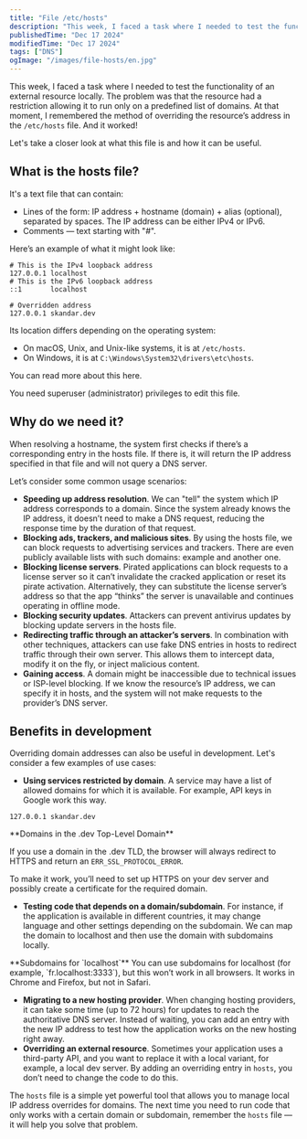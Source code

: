 ```yaml
---
title: "File /etc/hosts"
description: "This week, I faced a task where I needed to test the functionality of an external resource locally. The problem was that the resource had a restriction allowing it to run only on a predefined list of domains. At that moment, I remembered the method of overriding the resource’s address in the /etc/hosts file. And it worked!"
publishedTime: "Dec 17 2024"
modifiedTime: "Dec 17 2024"
tags: ["DNS"]
ogImage: "/images/file-hosts/en.jpg"
---
```


This week, I faced a task where I needed to test the functionality of an external resource locally. The problem was that the resource had a restriction allowing it to run only on a predefined list of domains. At that moment, I remembered the method of overriding the resource’s address in the `/etc/hosts` file. And it worked!

Let's take a closer look at what this file is and how it can be useful.

## What is the hosts file?

It's a text file that can contain:

- Lines of the form: IP address + hostname (domain) + alias (optional), separated by spaces. The IP address can be either IPv4 or IPv6.
- Comments — text starting with "#".

Here’s an example of what it might look like:

```plaintext
# This is the IPv4 loopback address
127.0.0.1 localhost
# This is the IPv6 loopback address
::1       localhost

# Overridden address
127.0.0.1 skandar.dev
```

Its location differs depending on the operating system:

- On macOS, Unix, and Unix-like systems, it is at `/etc/hosts`.
- On Windows, it is at `C:\​Windows\​System32\​drivers\​etc\​hosts`.

You can read more about this <Link href="https://en.wikipedia.org/wiki/Hosts_(file)#Location_in_the_file_system" external>here</Link>.

You need superuser (administrator) privileges to edit this file.

## Why do we need it?

When resolving a hostname, the system first checks if there’s a corresponding entry in the hosts file. If there is, it will return the IP address specified in that file and will not query a DNS server.

Let’s consider some common usage scenarios:

- **Speeding up address resolution**. We can "tell" the system which IP address corresponds to a domain. Since the system already knows the IP address, it doesn’t need to make a DNS request, reducing the response time by the duration of that request.
- **Blocking ads, trackers, and malicious sites**. By using the hosts file, we can block requests to advertising services and trackers. There are even publicly available lists with such domains: <Link href="https://raw.githubusercontent.com/StevenBlack/hosts/refs/heads/master/hosts" external>example</Link> and <Link href="https://raw.githubusercontent.com/Ultimate-Hosts-Blacklist/Ultimate.Hosts.Blacklist/refs/heads/master/hosts/hosts0" external>another one</Link>.
- **Blocking license servers**. Pirated applications can block requests to a license server so it can’t invalidate the cracked application or reset its pirate activation. Alternatively, they can substitute the license server’s address so that the app “thinks” the server is unavailable and continues operating in offline mode.
- **Blocking security updates**. Attackers can prevent antivirus updates by blocking update servers in the hosts file.
- **Redirecting traffic through an attacker’s servers**. In combination with other techniques, attackers can use fake DNS entries in hosts to redirect traffic through their own server. This allows them to intercept data, modify it on the fly, or inject malicious content.
- **Gaining access**. A domain might be inaccessible due to technical issues or ISP-level blocking. If we know the resource’s IP address, we can specify it in hosts, and the system will not make requests to the provider’s DNS server.

## Benefits in development

Overriding domain addresses can also be useful in development. Let's consider a few examples of use cases:

- **Using services restricted by domain**. A service may have a list of allowed domains for which it is available. For example, API keys in Google work this way.

```plaintext
127.0.0.1 skandar.dev
```

<Callout variant="warning">
**Domains in the .dev Top-Level Domain**

If you use a domain in the .dev TLD, the browser will always redirect to HTTPS and return an `ERR_​SSL_​PROTOCOL_​ERROR`.

To make it work, you’ll need to set up HTTPS on your dev server and possibly create a certificate for the required domain.

</Callout>

- **Testing code that depends on a domain/subdomain**. For instance, if the application is available in different countries, it may change language and other settings depending on the subdomain. We can map the domain to localhost and then use the domain with subdomains locally.

<Callout variant="info">
  **Subdomains for `localhost`** You can use subdomains for localhost (for
  example, `fr.​localhost:​3333`), but this won’t work in all browsers. It works
  in Chrome and Firefox, but not in Safari.
</Callout>

- **Migrating to a new hosting provider**. When changing hosting providers, it can take some time (up to 72 hours) for updates to reach the authoritative DNS server. Instead of waiting, you can add an entry with the new IP address to test how the application works on the new hosting right away.
- **Overriding an external resource**. Sometimes your application uses a third-party API, and you want to replace it with a local variant, for example, a local dev server. By adding an overriding entry in `hosts`, you don’t need to change the code to do this.

The `hosts` file is a simple yet powerful tool that allows you to manage local IP address overrides for domains. The next time you need to run code that only works with a certain domain or subdomain, remember the `hosts` file — it will help you solve that problem.

